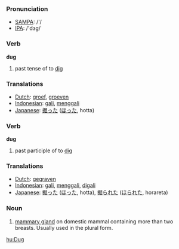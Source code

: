 === Pronunciation ===
*[[w:SAMPA|SAMPA]]: /'/
*[[w:IPA|IPA]]: /'dɜg/

=== Verb ===

'''dug'''

# past tense of to [[dig]]

=== Translations ===
*[[Dutch]]: [[groef]], [[groeven]]
*[[Indonesian]]: [[gali]], [[gali|menggali]]
*[[Japanese]]: [[掘った]] ([[ほった]], hotta)


=== Verb ===

'''dug'''

# past participle of to [[dig]]

=== Translations ===
*[[Dutch]]: [[gegraven]]
*[[Indonesian]]: [[gali]], [[gali|menggali]], [[gali|digali]]
*[[Japanese]]: [[掘った]] ([[ほった]], hotta), [[掘られた]] ([[ほられた]], horareta)

=== Noun ===

# [[mammary gland]] on domestic mammal containing more than two breasts. Usually used in the plural form.

[[hu:Dug]]